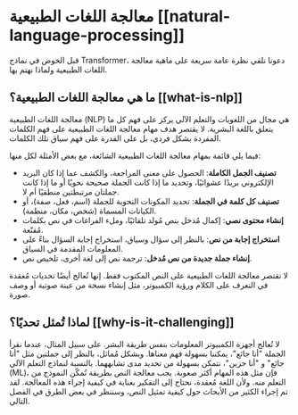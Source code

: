 # معالجة اللغات الطبيعية [[natural-language-processing]]

<CourseFloatingBanner
    chapter={1}
    classNames="absolute z-10 right-0 top-0"
/>

قبل الخوض في نماذج Transformer، دعونا نلقي نظرة عامة سريعة على ماهية معالجة اللغات الطبيعية ولماذا نهتم بها.

## ما هي معالجة اللغات الطبيعية؟ [[what-is-nlp]]

معالجة اللغات الطبيعية (NLP) هي مجال من اللغويات والتعلم الآلي يركز على فهم كل ما يتعلق باللغة البشرية. لا يقتصر هدف مهام معالجة اللغات الطبيعية على فهم الكلمات المفردة بشكل فردي، بل على القدرة على فهم سياق تلك الكلمات.

فيما يلي قائمة بمهام معالجة اللغات الطبيعية الشائعة، مع بعض الأمثلة لكل منها:

- **تصنيف الجمل الكاملة**: الحصول على معنى المراجعة، والكشف عما إذا كان البريد الإلكتروني بريدًا عشوائيًا، وتحديد ما إذا كانت الجملة صحيحة نحويًا أو ما إذا كانت جملتان مرتبطتين منطقيًا أم لا.
- **تصنيف كل كلمة في الجملة**: تحديد المكونات النحوية للجملة (اسم، فعل، صفة)، أو الكيانات المسماة (شخص، مكان، منظمة).
- **إنشاء محتوى نصي**: إكمال مُدخل بنص مُولد تلقائيًا، وملء الفراغات في نص بكلمات مُقنّعة.
- **استخراج إجابة من نص**: بالنظر إلى سؤال وسياق، استخراج إجابة السؤال بناءً على المعلومات المقدمة في السياق.
- **إنشاء جملة جديدة من نص مُدخل**: ترجمة نص إلى لغة أخرى، تلخيص نص.

لا تقتصر معالجة اللغات الطبيعية على النص المكتوب فقط. إنها تُعالج أيضًا تحديات مُعقدة في التعرف على الكلام ورؤية الكمبيوتر، مثل إنشاء نسخة من عينة صوتية أو وصف صورة.


## لماذا تُمثل تحديًا؟ [[why-is-it-challenging]]

لا تُعالج أجهزة الكمبيوتر المعلومات بنفس طريقة البشر. على سبيل المثال، عندما نقرأ الجملة "أنا جائع"، يمكننا بسهولة فهم معناها. وبشكل مُماثل، بالنظر إلى جملتين مثل "أنا جائع" و "أنا حزين"، نتمكن بسهولة من تحديد مدى تشابههما. بالنسبة لنماذج التعلم الآلي (ML)، فإن مثل هذه المهام أكثر صعوبة. يجب معالجة النص بطريقة تُمكّن النموذج من التعلم منه. ولأن اللغة مُعقدة، نحتاج إلى التفكير بعناية في كيفية إجراء هذه المعالجة. لقد تم إجراء الكثير من الأبحاث حول كيفية تمثيل النص، وسننظر في بعض الطرق في الفصل التالي.